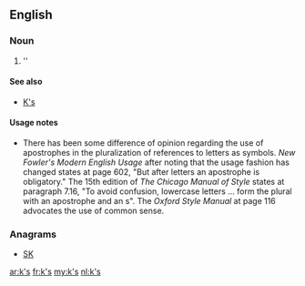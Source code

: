 {{also|ks|KS|kS|K's}}

==English==

===Noun===
{{head|en|plural}}

# ''{{plural of|k|lang=en|nocat=1}}

====See also====
* [[K's]]

====Usage notes====
* There has been some difference of opinion regarding the use of apostrophes in the pluralization of references to letters as symbols.  ''New Fowler's Modern English Usage'' after noting that the usage fashion has changed states at page 602, "But after letters an apostrophe is obligatory."    The 15th edition of ''The Chicago Manual of Style'' states at paragraph 7.16, "To avoid confusion, lowercase letters ... form the plural with an apostrophe and an s".  The ''Oxford Style Manual'' at page 116 advocates the use of common sense.

===Anagrams===
* [[SK#English|SK]]

[[ar:k's]]
[[fr:k's]]
[[my:k's]]
[[nl:k's]]